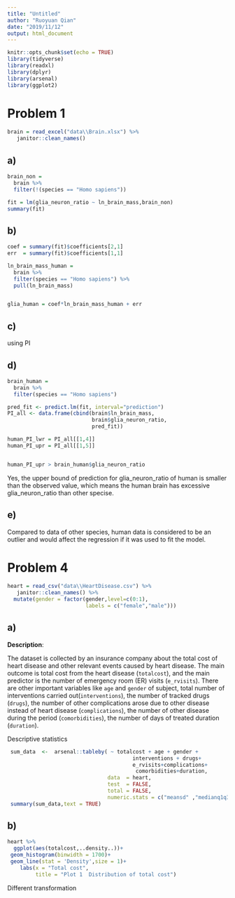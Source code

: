```yaml
---
title: "Untitled"
author: "Ruoyuan Qian"
date: "2019/11/12"
output: html_document
---
```


```r
knitr::opts_chunk$set(echo = TRUE)
library(tidyverse)
library(readxl)
library(dplyr)
library(arsenal)
library(ggplot2)
```

# Problem 1
```r
brain = read_excel("data\\Brain.xlsx") %>% 
   janitor::clean_names()
```

## a)
```r
brain_non = 
  brain %>% 
  filter(!(species == "Homo sapiens"))

fit = lm(glia_neuron_ratio ~ ln_brain_mass,brain_non) 
summary(fit)
```

## b)
```r
coef = summary(fit)$coefficients[2,1]
err  = summary(fit)$coefficients[1,1]

ln_brain_mass_human = 
  brain %>% 
  filter(species == "Homo sapiens") %>% 
  pull(ln_brain_mass)


glia_human = coef*ln_brain_mass_human + err
```
## c)
 using PI
 
## d)
```r
brain_human = 
  brain %>% 
  filter(species == "Homo sapiens")

pred_fit <- predict.lm(fit, interval="prediction") 
PI_all <- data.frame(cbind(brain$ln_brain_mass,
                           brain$glia_neuron_ratio,
                           pred_fit))

human_PI_lwr = PI_all[[1,4]]
human_PI_upr = PI_all[[1,5]]


human_PI_upr > brain_human$glia_neuron_ratio
```

Yes, the upper bound of prediction for glia_neuron_ratio of human is smaller than the observed value, which means the human brain has excessive glia_neuron_ratio than other specise. 

## e) 


Compared to data of other species, human data is considered to be an outlier and would affect the regression if it was used to fit the model.

# Problem 4

```r
heart = read_csv("data\\HeartDisease.csv") %>% 
   janitor::clean_names() %>% 
  mutate(gender = factor(gender,level=c(0:1),
                         labels = c("female","male")))
```

## a)

**Description**:

The dataset is collected by an insurance company about the total cost of heart disease and other relevant events caused by heart disease. The main outcome is total cost from the heart disease (`totalcost`), and the main predictor is the number of emergency room (ER) visits (`e_rvisits`). There are other important variables like `age` and `gender` of subject, total number of interventions carried out(`interventions`), the number of tracked drugs (`drugs`), the number of other complications arose due to other disease instead of heart disease (`complications`), the number of other disease during the period (`comorbidities`), the number of days of treated duration (`duration`).

Descriptive statistics
```r
 sum_data  <-  arsenal::tableby( ~ totalcost + age + gender +
                                        interventions + drugs+
                                        e_rvisits+complications+
                                         comorbidities+duration, 
                                data  = heart,
                                test  = FALSE, 
                                total = FALSE,
                                numeric.stats = c("meansd" ,"medianq1q3","range" ) )
 summary(sum_data,text = TRUE)
```

## b)
```r
heart %>% 
  ggplot(aes(totalcost,..density..))+
 geom_histogram(binwidth = 1700)+
 geom_line(stat = 'Density',size = 1)+
    labs(x = "Total cost",
         title = "Plot 1  Distribution of total cost")
```

Different transformation
```r

```

